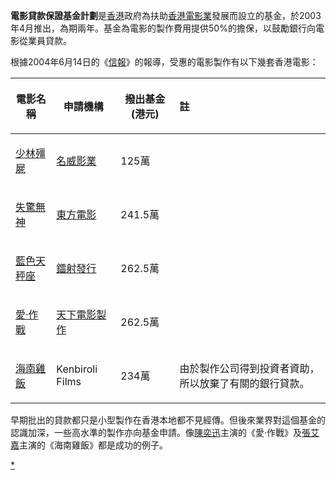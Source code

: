 {{Unref|date=2009年8月}}

'''電影貸款保證基金計劃'''是[[香港|香港]]政府為扶助[[香港電影|香港電影業]]發展而設立的基金，於2003年4月推出，為期兩年。基金為電影的製作費用提供50%的擔保，以鼓勵銀行向電影從業員貸款。

根據2004年6月14日的《[[信報|信報]]》的報導，受惠的電影製作有以下幾套香港電影：
{| border=1
! 電影名稱 || 申請機構 || 撥出基金 (港元) ||align=left| 註
|-
| [[少林殭屍|少林殭屍]] || [[名威影業|名威影業]] || 125萬 ||  
|-
| [[失驚無神|失驚無神]] || [[東方電影|東方電影]] || 241.5萬 ||  
|-
| [[藍色天秤座|藍色天秤座]] || [[鐳射發行|鐳射發行]] || 262.5萬 ||  
|-
| [[愛‧作戰|愛‧作戰]] || [[天下電影製作|天下電影製作]] || 262.5萬 ||  
|-
| [[海南雞飯_(電影)|海南雞飯]] || Kenbiroli Films || 234萬 || 由於製作公司得到投資者資助，所以放棄了有關的銀行貸款。
|}

早期批出的貸款都只是小型製作在香港本地都不見經傳。但後來業界對這個基金的認識加深，一些高水準的製作亦向基金申請。像[[陳奕迅|陳奕迅]]主演的《愛‧作戰》及[[張艾嘉|張艾嘉]]主演的《海南雞飯》都是成功的例子。

[[Category:香港特別行政區電影|*]]
